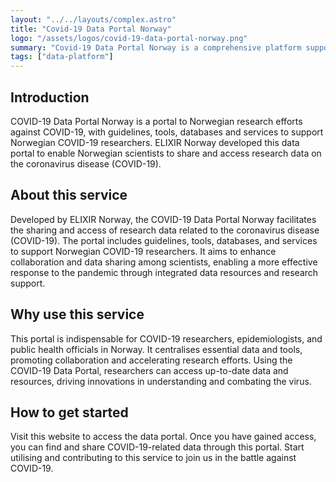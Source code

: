 ```yaml
---
layout: "../../layouts/complex.astro"
title: "Covid-19 Data Portal Norway"
logo: "/assets/logos/covid-19-data-portal-norway.png"
summary: "Covid-19 Data Portal Norway is a comprehensive platform supporting Norwegian research efforts against COVID-19 with various tools and resources."
tags: ["data-platform"]
---
```


## Introduction

COVID-19 Data Portal Norway is a portal to Norwegian research efforts against COVID-19, with guidelines, tools, databases and services to support Norwegian COVID-19 researchers. ELIXIR Norway developed this data portal to enable Norwegian scientists to share and access research data on the coronavirus disease (COVID-19).

## About this service

Developed by ELIXIR Norway, the COVID-19 Data Portal Norway facilitates the sharing and access of research data related to the coronavirus disease (COVID-19). The portal includes guidelines, tools, databases, and services to support Norwegian COVID-19 researchers. It aims to enhance collaboration and data sharing among scientists, enabling a more effective response to the pandemic through integrated data resources and research support.

## Why use this service

This portal is indispensable for COVID-19 researchers, epidemiologists, and public health officials in Norway. It centralises essential data and tools, promoting collaboration and accelerating research efforts. Using the COVID-19 Data Portal, researchers can access up-to-date data and resources, driving innovations in understanding and combating the virus.

## How to get started

Visit this website to access the data portal. Once you have gained access, you can find and share COVID-19-related data through this portal. Start utilising and contributing to this service to join us in the battle against COVID-19.
